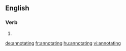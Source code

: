 
==English==

===Verb===
{{head|en}}

# {{present participle of|annotate}}

[[de:annotating]]
[[fr:annotating]]
[[hu:annotating]]
[[vi:annotating]]